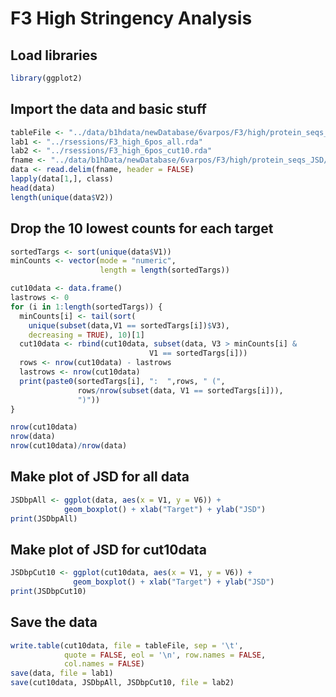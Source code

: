 F3 High Stringency Analysis
========================================================

## Load libraries

```r
library(ggplot2)
```

## Import the data and basic stuff
```r
tableFile <- "../data/b1hdata/newDatabase/6varpos/F3/high/protein_seqs_JSD/all_cut10.txt"
lab1 <- "../rsessions/F3_high_6pos_all.rda"
lab2 <- "../rsessions/F3_high_6pos_cut10.rda"
fname <- "../data/b1hData/newDatabase/6varpos/F3/high/protein_seqs_JSD/all.txt"
data <- read.delim(fname, header = FALSE)
lapply(data[1,], class)
head(data)
length(unique(data$V2))
```

## Drop the 10 lowest counts for each target
```r
sortedTargs <- sort(unique(data$V1))
minCounts <- vector(mode = "numeric",
                    length = length(sortedTargs))

cut10data <- data.frame()
lastrows <- 0
for (i in 1:length(sortedTargs)) {
  minCounts[i] <- tail(sort(
    unique(subset(data,V1 == sortedTargs[i])$V3),
    decreasing = TRUE), 10)[1]
  cut10data <- rbind(cut10data, subset(data, V3 > minCounts[i] & 
                               V1 == sortedTargs[i]))
  rows <- nrow(cut10data) - lastrows
  lastrows <- nrow(cut10data)
  print(paste0(sortedTargs[i], ":  ",rows, " (", 
               rows/nrow(subset(data, V1 == sortedTargs[i])), 
               ")"))
}

nrow(cut10data)
nrow(data)
nrow(cut10data)/nrow(data)
```

## Make plot of JSD for all data
```r
JSDbpAll <- ggplot(data, aes(x = V1, y = V6)) + 
            geom_boxplot() + xlab("Target") + ylab("JSD")
print(JSDbpAll)
```

## Make plot of JSD for cut10data
```r
JSDbpCut10 <- ggplot(cut10data, aes(x = V1, y = V6)) + 
              geom_boxplot() + xlab("Target") + ylab("JSD")
print(JSDbpCut10)
```

## Save the data
```r
write.table(cut10data, file = tableFile, sep = '\t', 
            quote = FALSE, eol = '\n', row.names = FALSE, 
            col.names = FALSE)
save(data, file = lab1)
save(cut10data, JSDbpAll, JSDbpCut10, file = lab2)
```